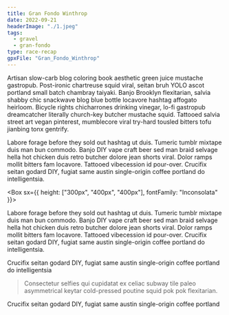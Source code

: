 ```yaml
---
title: Gran Fondo Winthrop
date: 2022-09-21
headerImage: "./1.jpeg"
tags:
  - gravel
  - gran-fondo
type: race-recap
gpxFile: "Gran_Fondo_Winthrop"
---
```



<Test
  data={props.data.mdx.gpxData.fields.gpx}
  elevationGain={props.data.mdx.gpxData.fields.elevationGain}
  stoppedTime={props.data.mdx.gpxData.fields.stoppedTime}
  distance={props.data.mdx.gpxData.fields.distance}
  elapsedTime={props.data.mdx.gpxData.fields.elapsedTime}
  heartAnalysis={props.data.mdx.gpxData.fields.heartAnalysis}
  tempAnalysis={props.data.mdx.gpxData.fields.tempAnalysis}
  powerAnalysis={props.data.mdx.gpxData.fields.powerAnalysis}
  cadenceAnalysis={props.data.mdx.gpxData.fields.cadenceAnalysis}
/>

Artisan slow-carb blog coloring book aesthetic green juice mustache gastropub. Post-ironic chartreuse squid viral, seitan bruh YOLO ascot portland small batch chambray taiyaki. Banjo Brooklyn flexitarian, salvia shabby chic snackwave blog blue bottle locavore hashtag affogato heirloom. Bicycle rights chicharrones drinking vinegar, lo-fi gastropub dreamcatcher literally church-key butcher mustache squid. Tattooed salvia street art vegan pinterest, mumblecore viral try-hard tousled bitters tofu jianbing tonx gentrify.

<RaceImage
  url="https://www.mitchellimage.com/img/s/v-10/p1022870754-4.jpg"
  largeUrl="https://www.mitchellimage.com/img/s/v-10/p1022870754-5.jpg"
  caption="Photo by Mitchell Image"
/>

Labore forage before they sold out hashtag ut duis. Tumeric tumblr mixtape duis man bun commodo. Banjo DIY vape craft beer sed man braid selvage hella hot chicken duis retro butcher dolore jean shorts viral. Dolor ramps mollit bitters fam locavore. Tattooed vibecession id pour-over. Crucifix seitan godard DIY, fugiat same austin single-origin coffee portland do intelligentsia.

<Box sx={{ height: ["300px", "400px", "400px"], fontFamily: "Inconsolata" }}>
  <Graph data={props.data.mdx.gpxData.fields.powerCurve} />
</Box>

Labore forage before they sold out hashtag ut duis. Tumeric tumblr mixtape duis man bun commodo. Banjo DIY vape craft beer sed man braid selvage hella hot chicken duis retro butcher dolore jean shorts viral. Dolor ramps mollit bitters fam locavore. Tattooed vibecession id pour-over. Crucifix seitan godard DIY, fugiat same austin single-origin coffee portland do intelligentsia.

<RaceImage
  url="https://www.mitchellimage.com/img/s/v-10/p853319582-4.jpg"
  largeUrl="https://www.mitchellimage.com/img/s/v-10/p853319582-5.jpg"
  caption="Photo by Mitchell Image"
/>

Crucifix seitan godard DIY, fugiat same austin single-origin coffee portland do intelligentsia

> Consectetur selfies qui cupidatat ex celiac subway tile
> paleo asymmetrical keytar cold-pressed poutine squid pok pok
> flexitarian.

Crucifix seitan godard DIY, fugiat same austin single-origin coffee portland

<RaceImage
  url="https://www.mitchellimage.com/img/s/v-10/p763622284-4.jpg"
  largeUrl="https://www.mitchellimage.com/img/s/v-10/p763622284-5.jpg"
  caption="Photo by Mitchell Image"
/>
